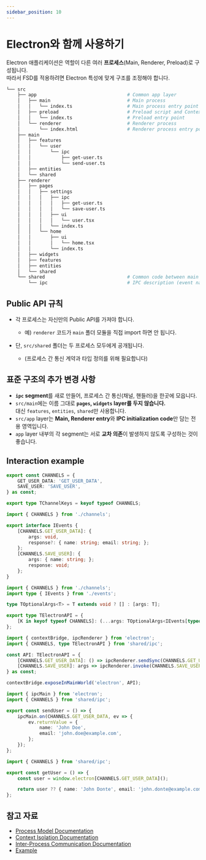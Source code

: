 ```yaml
---
sidebar_position: 10
---
```

# Electron와 함께 사용하기

Electron 애플리케이션은 역할이 다른 여러 **프로세스**(Main, Renderer, Preload)로 구성됩니다.  
따라서 FSD를 적용하려면 Electron 특성에 맞게 구조를 조정해야 합니다.

```sh
└── src
    ├── app                                 # Common app layer
    │   ├── main                            # Main process
    │   │   └── index.ts                    # Main process entry point
    │   ├── preload                         # Preload script and Context Bridge
    │   │   └── index.ts                    # Preload entry point
    │   └── renderer                        # Renderer process
    │       └── index.html                  # Renderer process entry point
    ├── main
    │   ├── features
    │   │   └── user
    │   │       └── ipc
    │   │           ├── get-user.ts
    │   │           └── send-user.ts
    │   ├── entities
    │   └── shared
    ├── renderer
    │   ├── pages
    │   │   ├── settings
    │   │   │   ├── ipc
    │   │   │   │   ├── get-user.ts
    │   │   │   │   └── save-user.ts
    │   │   │   ├── ui
    │   │   │   │   └── user.tsx
    │   │   │   └── index.ts
    │   │   └── home
    │   │       ├── ui
    │   │       │   └── home.tsx
    │   │       └── index.ts
    │   ├── widgets
    │   ├── features
    │   ├── entities
    │   └── shared
    └── shared                              # Common code between main and renderer
        └── ipc                             # IPC description (event names, contracts)
```

## Public API 규칙

- 각 프로세스는 자신만의 Public API를 가져야 합니다.
  - 예) `renderer` 코드가 `main` 폴더 모듈을 직접 import 하면 안 됩니다.

- 단, `src/shared` 폴더는 두 프로세스 모두에게 공개됩니다.
  - (프로세스 간 통신 계약과 타입 정의를 위해 필요합니다)

## 표준 구조의 추가 변경 사항

- **`ipc` segment**를 새로 만들어, 프로세스 간 통신(채널, 핸들러)을 한곳에 모읍니다.  
- `src/main`에는 이름 그대로 **`pages`, `widgets` layer를 두지 않습니다.**  
  대신 `features`, `entities`, `shared`만 사용합니다.
- `src/app` layer는 **Main, Renderer entry**와 **IPC initialization code**만 담는 전용 영역입니다.
- `app` layer 내부의 각 segment는 서로 **교차 의존**이 발생하지 않도록 구성하는 것이 좋습니다.

## Interaction example

```typescript title="src/shared/ipc/channels.ts"
export const CHANNELS = {
    GET_USER_DATA: 'GET_USER_DATA',
    SAVE_USER: 'SAVE_USER',
} as const;

export type TChannelKeys = keyof typeof CHANNELS;
```

```typescript title="src/shared/ipc/events.ts"
import { CHANNELS } from './channels';

export interface IEvents {
    [CHANNELS.GET_USER_DATA]: {
        args: void,
        response?: { name: string; email: string; };
    };
    [CHANNELS.SAVE_USER]: {
        args: { name: string; };
        response: void;
    };
}
```

```typescript title="src/shared/ipc/preload.ts"
import { CHANNELS } from './channels';
import type { IEvents } from './events';

type TOptionalArgs<T> = T extends void ? [] : [args: T];

export type TElectronAPI = {
    [K in keyof typeof CHANNELS]: (...args: TOptionalArgs<IEvents[typeof CHANNELS[K]]['args']>) => IEvents[typeof CHANNELS[K]]['response'];
};
```

```typescript title="src/app/preload/index.ts"
import { contextBridge, ipcRenderer } from 'electron';
import { CHANNELS, type TElectronAPI } from 'shared/ipc';

const API: TElectronAPI = {
    [CHANNELS.GET_USER_DATA]: () => ipcRenderer.sendSync(CHANNELS.GET_USER_DATA),
    [CHANNELS.SAVE_USER]: args => ipcRenderer.invoke(CHANNELS.SAVE_USER, args),
} as const;

contextBridge.exposeInMainWorld('electron', API);
```

```typescript title="src/main/features/user/ipc/send-user.ts"
import { ipcMain } from 'electron';
import { CHANNELS } from 'shared/ipc';

export const sendUser = () => {
    ipcMain.on(CHANNELS.GET_USER_DATA, ev => {
        ev.returnValue = {
            name: 'John Doe',
            email: 'john.doe@example.com',
        };
    });
};
```

```typescript title="src/renderer/pages/user-settings/ipc/get-user.ts"
import { CHANNELS } from 'shared/ipc';

export const getUser = () => {
    const user = window.electron[CHANNELS.GET_USER_DATA]();

    return user ?? { name: 'John Donte', email: 'john.donte@example.com' };
};
```

## 참고 자료
- [Process Model Documentation](https://www.electronjs.org/docs/latest/tutorial/process-model)
- [Context Isolation Documentation](https://www.electronjs.org/docs/latest/tutorial/context-isolation)
- [Inter-Process Communication Documentation](https://www.electronjs.org/docs/latest/tutorial/ipc)
- [Example](https://github.com/feature-sliced/examples/tree/master/examples/electron)